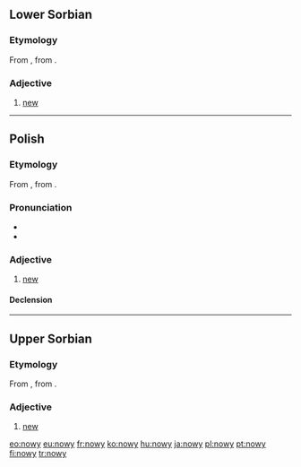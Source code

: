 ==Lower Sorbian==

===Etymology===
From {{proto|Slavic|novъ|lang=dsb}}, from {{proto|Indo-European|néwos|lang=dsb}}.

===Adjective===
{{infl|dsb|adjective}}

# [[new]]

----

==Polish==

===Etymology===
From {{proto|Slavic|novъ|lang=pl}}, from {{proto|Indo-European|néwos|lang=pl}}.

===Pronunciation===
*{{audio|Pl-nowy.ogg|audio}}
* {{IPA|[ˈnɔvɨ]|lang=pl}}

===Adjective===
{{pl-adj|m|nowszy}}

# [[new]]

====Declension====
{{pl-decl-adj-y|now|nowi}}

----

==Upper Sorbian==

===Etymology===
From {{proto|Slavic|novъ|lang=hsb}}, from {{proto|Indo-European|néwos|lang=hsb}}.

===Adjective===
{{infl|hsb|adjective}}

# [[new]]

[[eo:nowy]]
[[eu:nowy]]
[[fr:nowy]]
[[ko:nowy]]
[[hu:nowy]]
[[ja:nowy]]
[[pl:nowy]]
[[pt:nowy]]
[[fi:nowy]]
[[tr:nowy]]
